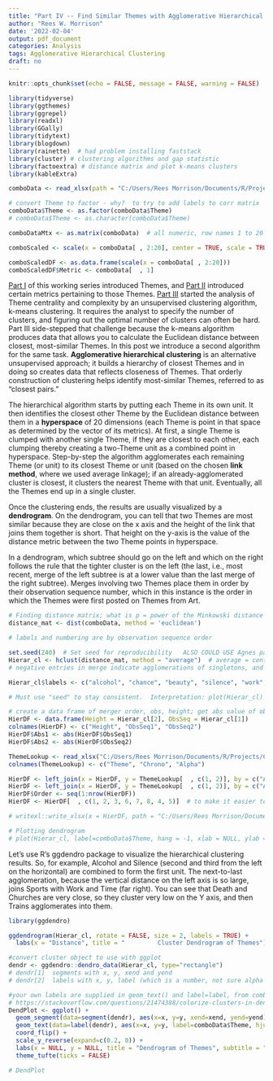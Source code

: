 ```yaml
---
title: "Part IV -- Find Similar Themes with Agglomerative Hierarchical Clustering"
author: "Rees W. Morrison"
date: '2022-02-04'
output: pdf_document
categories: Analysis
tags: Agglomerative Hierarchical Clustering 
draft: no
---
```


```r
knitr::opts_chunk$set(echo = FALSE, message = FALSE, warning = FALSE)

library(tidyverse)  
library(ggthemes) 
library(ggrepel) 
library(readxl) 
library(GGally)
library(tidytext) 
library(blogdown)
library(rainette)  # had problem installing faststack
library(cluster) # clustering algorithms and gap statistic
library(factoextra) # distance matrix and plot k-means clusters
library(kableExtra)

```


```r

comboData <- read_xlsx(path = "C:/Users/Rees Morrison/Documents/R/Projects/CLIENTS/Themes/Analytics/comboData.xlsx")

# convert Theme to factor - why?  to try to add labels to corr matrix
comboData$Theme <- as.factor(comboData$Theme)
# comboData$Theme <- as.character(comboData$Theme)

comboDataMtx <- as.matrix(comboData)  # all numeric, row names 1 to 20

```

```r
comboScaled <- scale(x = comboData[ , 2:20], center = TRUE, scale = TRUE)

comboScaledDF <- as.data.frame(scale(x = comboData[ , 2:20]))
comboScaledDF$Metric <- comboData[  , 1]

```

[Part I](part1) of this working series introduced Themes, and [Part II](part II) introduced certain metrics pertaining to those Themes. [Part III](part III) started the analysis of Theme centrality and complexity by an unsupervised clustering algorithm, k-means clustering.  It requires the analyst to specify the number of clusters, and figuring out the optimal number of clusters can often be hard. Part III side-stepped that challenge because the k-means algorithm produces data that allows you to calculate the Euclidean distance between closest, most-similar Themes. In this post we introduce a second algorithm for the same task. **Agglomerative hierarchical clustering** is an alternative unsupervised approach; it builds a hierarchy of closest Themes and in doing so creates data that reflects closeness of Themes.  That orderly construction of clustering helps identify most-similar Themes, referred to as "closest pairs."

The hierarchical algorithm starts by putting each Theme in its own unit.  It then identifies the closest other Theme by the Euclidean distance between them in a **hyperspace** of 20 dimensions (each Theme is point in that space as determined by the vector of its metrics). At first, a single Theme is clumped with another single Theme, if they are closest to each other, each clumping thereby creating a two-Theme unit as a combined point in hyperspace.  Step-by-step the algorithm agglomerates each remaining Theme (or unit) to its closest Theme or unit (based on the chosen **link method**, where we used average linkage); if an already-agglomerated cluster is closest, it clusters the nearest Theme with that unit.  Eventually, all the Themes end up in a single cluster.  

Once the clustering ends, the results are usually visualized by a **dendrogram**.  On the dendrogram, you can tell that two Themes are most similar because they are close on the x axis and the height of the link that joins them together is short.  That height on the y-axis is the value of the distance metric between the two Theme points in hyperspace.  

In a dendrogram, which subtree should go on the left and which on the right follows the rule that the tighter cluster is on the left (the last, i.e., most recent, merge of the left subtree is at a lower value than the last merge of the right subtree). Merges involving two Themes place them in order by their observation sequence number, which in this instance is the order in which the Themes were first posted on Themes from Art.

```r
# Finding distance matrix; what is p = power of the Minkowski distance
distance_mat <- dist(comboData, method = 'euclidean')

# labels and numbering are by observation sequence order

set.seed(240)  # Set seed for reproducibility   ALSO COULD USE Agnes package
Hierar_cl <- hclust(distance_mat, method = "average")  # average = centroid of the cluster
# negative entries in merge indicate agglomerations of singletons, and positive entries indicate agglomerations of non-singletons.

Hierar_cl$labels <- c("alcohol", "chance", "beauty", "silence", "work", "decisions", "destruction", "time", "death", "trains", "church", "birds", "friends", "sailing", "sports","bridges",  "soldiers", "wind","clothes",  "dancing", "sleep", "rivers", "money", "night")

# Must use "seed" to stay consistent.  Interpretation: plot(Hierar_cl) without labels numbers the leafs. The merge element of the list [1] shows from the bottom up which mergers happened, in what order.  

# create a data frame of merger order, obs, height; get abs value of obs to left_join
HierDF <- data.frame(Height = Hierar_cl[2], ObsSeq = Hierar_cl[1])
colnames(HierDF) <- c("Height", "ObsSeq1", "ObsSeq2")
HierDF$Abs1 <- abs(HierDF$ObsSeq1)
HierDF$Abs2 <- abs(HierDF$ObsSeq2)

ThemeLookup <- read_xlsx("C:/Users/Rees Morrison/Documents/R/Projects/CLIENTS/Themes/Metrics of Themes.xlsx", sheet = "NoSThemes", range = "B1:D25")
colnames(ThemeLookup) <- c("Theme", "Chrono", "Alpha")

HierDF <- left_join(x = HierDF, y = ThemeLookup[  , c(1, 2)], by = c("Abs1" = "Chrono"))
HierDF <- left_join(x = HierDF, y = ThemeLookup[  , c(1, 2)], by = c("Abs2" = "Chrono"))
HierDF$Order <- seq(1:nrow(HierDF)) 
HierDF <- HierDF[  , c(1, 2, 3, 6, 7, 8, 4, 5)]  # to make it easier to read below

# writexl::write_xlsx(x = HierDF, path = "C:/Users/Rees Morrison/Documents/R/Projects/CLIENTS/Themes/Analytics/HierDF.xlsx")

# Plotting dendrogram
# plot(Hierar_cl, label=comboData$Theme, hang = -1, xlab = NULL, ylab = NULL)  # how can I trust the labels? did by hand above

```

Let's use R's ggdendro package to visualize the hierarchical clustering results.  So, for example, Alcohol and Silence (second and third from the left on the horizontal) are combined to form the first unit.  The next-to-last agglomeration, because the vertical distance on the left axis is so large, joins Sports with Work and Time (far right).  You can see that Death and Churches are very close, so they cluster very low on the Y axis, and then Trains agglomerates into them.\

```r
library(ggdendro)

ggdendrogram(Hierar_cl, rotate = FALSE, size = 2, labels = TRUE) + 
  labs(x = "Distance", title = "         Cluster Dendrogram of Themes")

#convert cluster object to use with ggplot
dendr <- ggdendro::dendro_data(Hierar_cl, type="rectangle") 
# dendr[1]  segments with x, y, xend and yend
# dendr[2]  labels with x, y, label (which is a number, not sure alpha or order I created)

#your own labels are supplied in geom_text() and label=label, from comboData$Theme
# https://stackoverflow.com/questions/21474388/colorize-clusters-in-dendogram-with-ggplot2
DendPlot <- ggplot() + 
  geom_segment(data=segment(dendr), aes(x=x, y=y, xend=xend, yend=yend)) + 
  geom_text(data=label(dendr), aes(x=x, y=y, label=comboData$Theme, hjust=0), size=3) +
  coord_flip() + 
  scale_y_reverse(expand=c(0.2, 0)) + 
  labs(x = NULL, y = NULL, title = "Dendrogram of Themes", subtitle = "Hierarchical agglomerative clustering of metrics") +
  theme_tufte(ticks = FALSE)

# DendPlot

```
